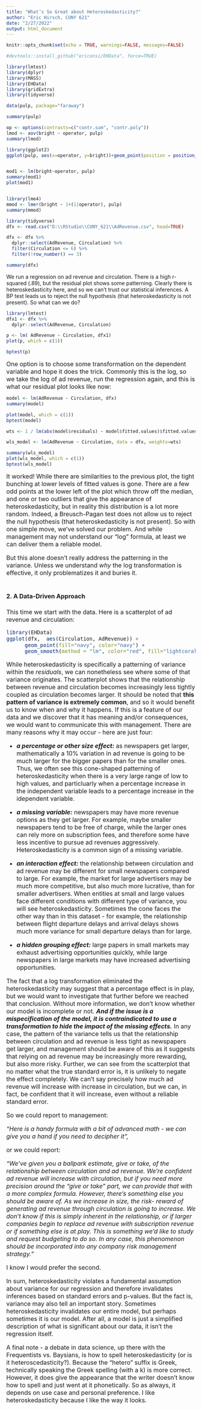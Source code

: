 ```yaml
---
title: "What’s So Great about Heteroskedasticity?"
author: "Eric Hirsch, CUNY 621"
date: "2/27/2022"
output: html_document
---
```


```r
knitr::opts_chunk$set(echo = TRUE, warnings=FALSE, messages=FALSE)

#devtools::install_github("ericonsi/EHData", force=TRUE)

library(lmtest)
library(dplyr)
library(MASS)
library(EHData)
library(gridExtra)
library(tidyverse)


```

```r


data(pulp, package="faraway")  

summary(pulp)

op <- options(contrasts=c("contr.sum", "contr.poly"))  
lmod <- aov(bright ~ operator, pulp)  
summary(lmod) 

```

```r

library(ggplot2)  
ggplot(pulp, aes(x=operator, y=bright))+geom_point(position = position_jitter(width=0.1, height=0.0)) 


mod1 <- lm(bright~operator, pulp)
summary(mod1)
plot(mod1)


library(lme4)  
mmod <- lmer(bright ~ 1+(1|operator), pulp)  
summary(mmod) 


```




```r
library(tidyverse)
dfx <- read.csv("D:\\RStudio\\CUNY_621\\AdRevenue.csv", head=TRUE)

dfx <- dfx %>% 
  dplyr::select(AdRevenue, Circulation) %>%
  filter(Circulation <= 6) %>%
  filter(!row_number() == 3)

summary(dfx)


```

We run a regression on ad revenue and circulation.  There is a high r-squared (.89), but the residual plot shows some patterning. Clearly there is heteroskedasticity here, and so we can’t trust our statistical inferences. A BP test leads us to reject the null hypothesis (that heteroskedasticity is not present).  So what can we do?</font>

```r
library(lmtest)
dfx1 <- dfx %>%
  dplyr::select(AdRevenue, Circulation)

p <- lm( AdRevenue ~ Circulation, dfx1)
plot(p, which = c(1))

bptest(p)
```

<font size=3>One option is to choose some transformation on the dependent variable and hope it does the trick. Commonly this is the log, so we take the log of ad revenue, run the regression again, and this is what our residual plot looks like now:</font>

```r

model <- lm(AdRevenue ~ Circulation, dfx)
summary(model)

plot(model, which = c(1))
bptest(model)

wts <- 1 / lm(abs(model$residuals) ~ model$fitted.values)$fitted.values^2

wls_model <- lm(AdRevenue ~ Circulation, data = dfx, weights=wts)

summary(wls_model)
plot(wls_model, which = c(1))
bptest(wls_model)

```

<font size=3> It worked!  While there are similarities to the previous plot, the tight bunching at lower levels of fitted values is gone.  There are a few odd points at the lower left of the plot which throw off the median, and one or two outliers that give the appearance of heteroskedasticity, but in reality this distribution is a lot more random. Indeed, a Breusch-Pagan test does not allow us to reject the null hypothesis (that heteroskedasticity is not present). So with one simple move, we’ve solved our problem. And while management may not understand our "log" formula, at least we can deliver them a reliable model.  

But this alone doesn’t really address the patterning in the variance. Unless we understand *why* the log transformation is effective, it only problematizes it and buries it. 
\
\

#### 2. A Data-Driven Approach

<font size = 3>This time we start with the data. Here is a scatterplot of ad revenue and circulation:


```r
library(EHData)
ggplot(dfx,  aes(Circulation, AdRevenue)) +
      geom_point(fill="navy", color="navy") +
      geom_smooth(method = "lm", color="red", fill="lightcoral") + EHData::EHTheme()
```

While heteroskedasticity is specifically a patterning of variance within the *residuals*, we can nonetheless see where some of that variance originates. The scatterplot shows that the relationship between revenue and circulation becomes increasingly less tightly coupled as circulation becomes larger.  It should be noted that __this pattern of variance is extremely common__, and so it would benefit us to know when and why it happens.  If this is a feature of our data and we discover that it  has meaning and/or consequences, we would want to communicate this with management.  There are many reasons why it may occur - here are just four: 

*	__*a percentage or other size effect:*__ as newspapers get larger, mathematically a 10% variation in ad revenue is going to be much larger for the bigger papers than for the smaller ones.  Thus, we often see this cone-shaped patterning of heteroskedasticity when there is a very large range of low to high values, and particluarly when a percentage increase in the independent variable leads to a percentage increase in the idependent variable.

*	__*a missing variable:*__  newspapers may have more revenue options as they get larger. For example, maybe smaller newspapers tend to be free of charge, while the larger ones can rely more on subscription fees, and therefore some have less incentive to pursue ad revenues aggressively.  Heteroskedasticity is a common sign of a missing variable.

*	__*an interaction effect:*__  the relationship between circulation and ad revenue may be different for small newspapers compared to large. For example, the market for large advertisers may be much more competitive, but also much more lucrative, than for smaller advertisers. When entities at small and large values face different conditions with different type of variance, you will see heteroskedasticity.  Sometimes the cone faces the other way than in this dataset - for example, the relationship between flight departure delays and arrival delays shows much more variance for small departure delays than for large. 

* __*a hidden grouping effect:*__ large papers in small markets may exhaust advertising opportunities quickly, while large newspapers in large markets may have increased advertising opportunities.

The fact that a log transformation eliminated the heteroskedasticity may suggest that a percentage effect is in play, but we would want to investigate that further before we reached that conclusion.  Without more information, we don't know whether our model is incomplete or not.  __*And if the issue is a mispecification of the model, it is  contraindicated to use a transformation to hide the impact of the missing effects.*__  In any case, the pattern of the variance tells us that the relationship between circulation and ad revenue is less tight as newspapers get larger, and management should be aware of this as it suggests that relying on ad revenue may be increasingly more rewarding, but also more risky.  Further, we can see from the scatterplot that no matter what the true standard error is, it is unlikely to negate the effect completely. We can’t say precisely how much ad revenue will increase with increase in circulation, but we can, in fact, be confident that it will increase, even without a reliable standard error.

So we could report to management:

*“Here is a handy formula with a bit of advanced math - we can give you a hand if you need to decipher it”,* 

or we could report:

*“We’ve given you a ballpark estimate, give or take, of the relationship between circulation and ad revenue.  We’re confident ad revenue will increase with circulation, but if you need more precision around the “give or take” part, we can provide that with a more complex formula.  However, there’s something else you should be aware of.  As we increase in size, the risk- reward of generating ad revenue through circulation is going to increase.  We don’t know if this is simply inherent in the relationship, or if larger companies begin to replace ad revenue with subscription revenue or if something else is at play. This is something we’d like to study and request budgeting to do so.   In any case, this phenomenon should be incorporated into any company risk management strategy.”*

I know I would prefer the second.

In sum, heteroskedasticity violates a fundamental assumption about variance for our regression and therefore invalidates inferences based on standard errors and p-values.  But the fact is, variance may also tell an important story. Sometimes heteroskedasticity invalidates our entire model, but perhaps sometimes it is our model.  After all, a model is just a simplified description of what is significant about our data, it isn't the regression itself.

A final note - a debate in data science, up there with the Frequentists vs. Baysians, is how to spell heteroskedasticity (or is it heteroscedasticity?). Because the “hetero” suffix is Greek, technically speaking the Greek spelling (with a k) is more correct. However, it does give the appearance that the writer doesn't know how to spell and just went at it phonetically. So as always, it depends on use case and personal preference. I like heteroskedasticity because I like the way it looks.
